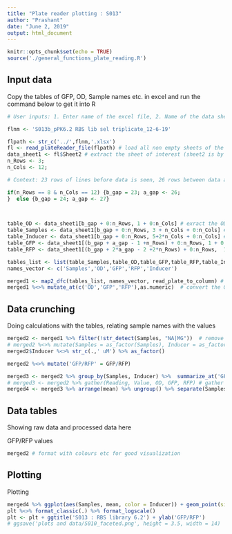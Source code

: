 ```yaml
---
title: "Plate reader plotting : S013"
author: "Prashant"
date: "June 2, 2019"
output: html_document
---
```


```r
knitr::opts_chunk$set(echo = TRUE)
source('./general_functions_plate_reading.R')
```

## Input data


Copy the tables of GFP, OD, Sample names etc. in excel and run the command below to get it into R

```r
# User inputs: 1. Enter name of the excel file, 2. Name of the data sheet(S) 3. number of rows and columns in plate reader data 4. Title for plots #comment (file name starts in the previous directory of this Rproject)

flnm <- 'S013b_pPK6.2 RBS lib sel triplicate_12-6-19'

flpath <- str_c('../',flnm,'.xlsx')
fl <- read_plateReader_file(flpath) # load all non empty sheets of the excel file into fl - as a list 
data_sheet1 <- fl$Sheet2 # extract the sheet of interest (sheet2 is by default the first non-empty sheet unless it was renamed)
n_Rows <- 3; 
n_Cols <- 12;

# Context: 23 rows of lines before data is seen, 26 rows between data and fluorescence values, 26 more rows till RFP values (including the row with <>); If partial plate is read there is 1 extra line in all 3 places

if(n_Rows == 8 & n_Cols == 12) {b_gap = 23; a_gap <- 26;
}  else {b_gap = 24; a_gap <- 27}
 


table_OD <- data_sheet1[b_gap + 0:n_Rows, 1 + 0:n_Cols] # exract the OD table
table_Samples <- data_sheet1[b_gap + 0:n_Rows, 3 + n_Cols + 0:n_Cols] # exract the Sample names table
table_Inducer <- data_sheet1[b_gap + 0:n_Rows, 5+2*n_Cols + 0:n_Cols] # exract the Inducer table
table_GFP <- data_sheet1[(b_gap + a_gap - 1 +n_Rows) + 0:n_Rows, 1 + 0:n_Cols] # exract the GFP values
table_RFP <- data_sheet1[(b_gap + 2*a_gap - 2 +2*n_Rows) + 0:n_Rows,  1 + 0:n_Cols] # exract the RFP values

tables_list <- list(table_Samples,table_OD,table_GFP,table_RFP,table_Inducer)
names_vector <- c('Samples','OD','GFP','RFP','Inducer')

merged1 <- map2_dfc(tables_list, names_vector, read_plate_to_column) # convert plate tables into columns and merge all four data types into 1 table
merged1 %<>% mutate_at(c('OD','GFP','RFP'),as.numeric)  # convert the OD, GFP and RFP into numbers (they are loaded as characters)
```

## Data crunching

Doing calculations with the tables, relating sample names with the values

```r
merged2 <- merged1 %>% filter(!str_detect(Samples, "NA|MG"))  # remove NA samples (empty wells)
# merged2 %<>% mutate(Samples = as_factor(Samples), Inducer = as_factor(Inducer)) # freeze order of samples as in the plate - columnwise - for easy plotting
merged2$Inducer %<>% str_c(.,' uM') %>% as_factor()

merged2 %<>% mutate('GFP/RFP' = GFP/RFP)

merged3 <- merged2 %>% group_by(Samples, Inducer) %>%  summarize_at('GFP/RFP', funs(mean, sd)) # calculate mean and SD of the GFP/RFP for each Sample and inducer value
# merged3 <- merged2 %>% gather(Reading, Value, OD, GFP, RFP) # gather all the reading into 1 column - to plot multiple
merged4 <- merged3 %>% arrange(mean) %>% ungroup() %>% separate(Samples, c('Samples', NA), sep ='\\+') %>% mutate(Samples = fct_inorder(Samples)) # freeze samples in ascending order of uninduced  # remove the common reporter plasmid name after the + sign
```

## Data tables

Showing raw data and processed data here 

GFP/RFP values
``` r
merged2 # format with colours etc for good visualization
```


## Plotting

Plotting

```r
merged4 %>% ggplot(aes(Samples, mean, color = Inducer)) + geom_point(size = 3) + geom_errorbar(aes(ymin = mean - sd, ymax = mean + sd), width = 0.25) + scale_shape_manual(values = c(1,16)) -> plt
plt %<>% format_classic(.) %>% format_logscale()
plt <- plt + ggtitle('S013 : RBS library 6.2') + ylab('GFP/RFP')
# ggsave('plots and data/S010_faceted.png', height = 3.5, width = 14)
```
